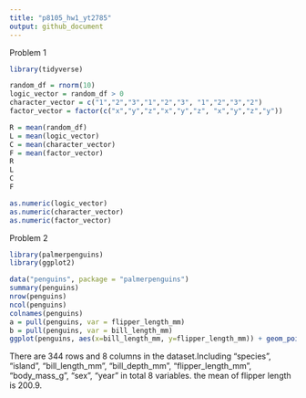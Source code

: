 ```yaml
---
title: "p8105_hw1_yt2785"
output: github_document
---
```


Problem 1

```r
library(tidyverse)
```

```r
random_df = rnorm(10)
logic_vector = random_df > 0
character_vector = c("1","2","3","1","2","3", "1","2","3","2")
factor_vector = factor(c("x","y","z","x","y","z", "x","y","z","y"))
```

```r
R = mean(random_df)
L = mean(logic_vector)
C = mean(character_vector)
F = mean(factor_vector)
R
L
C
F
```

```r
as.numeric(logic_vector)
as.numeric(character_vector)
as.numeric(factor_vector)
```



Problem 2

```r
library(palmerpenguins)
library(ggplot2)
```


```r
data("penguins", package = "palmerpenguins")
summary(penguins)
nrow(penguins)
ncol(penguins)
colnames(penguins)
a = pull(penguins, var = flipper_length_mm)
b = pull(penguins, var = bill_length_mm)
ggplot(penguins, aes(x=bill_length_mm, y=flipper_length_mm)) + geom_point(aes(color = species))
```

There are 344 rows and 8 columns in the dataset.Including "species", "island", "bill_length_mm", "bill_depth_mm", "flipper_length_mm", "body_mass_g", "sex", "year" in total 8 variables. the mean of flipper length is 200.9.


